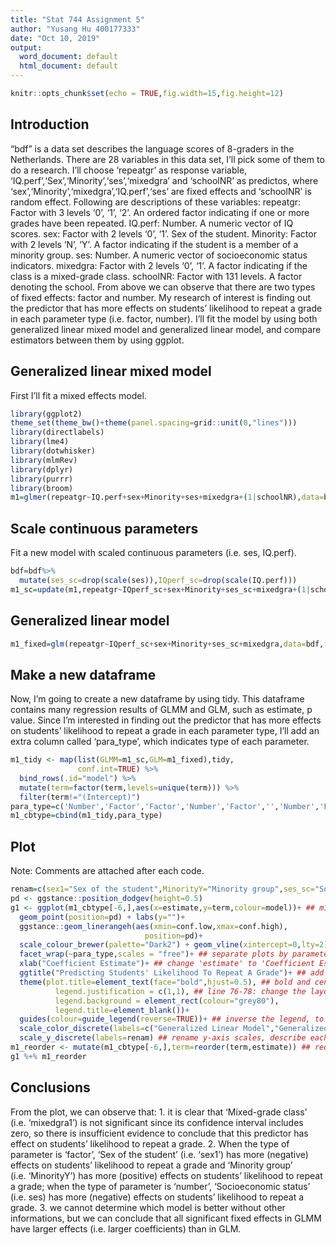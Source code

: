 ---
title: "Stat 744 Assignment 5"
author: "Yusang Hu 400177333"
date: "Oct 10, 2019"
output:
  word_document: default
  html_document: default
---

```{r setup, include=FALSE}
knitr::opts_chunk$set(echo = TRUE,fig.width=15,fig.height=12)
```

## Introduction

"bdf" is a data set describes the language scores of 8-graders in the Netherlands. There are 28 variables in this data set, I'll pick some of them to do a research. I'll choose 'repeatgr' as response variable, 'IQ.perf','Sex','Minority','ses','mixedgra' and 'schoolNR' as predictos, where 'sex','Minority','mixedgra','IQ.perf','ses' are fixed effects and 'schoolNR' is random effect. Following are descriptions of these variables:
repeatgr: Factor with 3 levels '0', '1', '2'. An ordered factor indicating if one or more grades have been repeated.
IQ.perf: Number. A numeric vector of IQ scores.
sex: Factor with 2 levels '0', '1'. Sex of the student.
Minority: Factor with 2 levels 'N', 'Y'. A factor indicating if the student is a member of a minority group.
ses: Number. A numeric vector of socioeconomic status indicators.
mixedgra: Factor with 2 levels '0', '1'. A factor indicating if the class is a mixed-grade class.
schoolNR: Factor with 131 levels. A factor denoting the school.
From above we can observe that there are two types of fixed effects: factor and number. My research of interest is finding out the predictor that has more effects on students' likelihood to repeat a grade in each parameter type (i.e. factor, number). I'll fit the model by using both generalized linear mixed model and generalized linear model, and compare estimators between them by using ggplot. 

## Generalized linear mixed model

First I'll fit a mixed effects model.

```{r}
library(ggplot2)
theme_set(theme_bw()+theme(panel.spacing=grid::unit(0,"lines")))
library(directlabels)
library(lme4)
library(dotwhisker)
library(mlmRev)
library(dplyr)
library(purrr)
library(broom)
m1=glmer(repeatgr~IQ.perf+sex+Minority+ses+mixedgra+(1|schoolNR),data=bdf,family=binomial)
```

## Scale continuous parameters

Fit a new model with scaled continuous parameters (i.e. ses, IQ.perf).

```{r}
bdf=bdf%>%
  mutate(ses_sc=drop(scale(ses)),IQperf_sc=drop(scale(IQ.perf)))
m1_sc=update(m1,repeatgr~IQperf_sc+sex+Minority+ses_sc+mixedgra+(1|schoolNR),data=bdf,family=binomial)
```

## Generalized linear model

```{r}
m1_fixed=glm(repeatgr~IQperf_sc+sex+Minority+ses_sc+mixedgra,data=bdf,family=binomial)
```

## Make a new dataframe

Now, I'm going to create a new dataframe by using tidy. This dataframe contains many regression results of GLMM and GLM, such as estimate, p value. Since I'm interested in finding out the predictor that has more effects on students' likelihood to repeat a grade in each parameter type, I'll add an extra column called 'para_type', which indicates type of each parameter.

```{r}
m1_tidy <- map(list(GLMM=m1_sc,GLM=m1_fixed),tidy,
               conf.int=TRUE) %>%
  bind_rows(.id="model") %>%
  mutate(term=factor(term,levels=unique(term))) %>%
  filter(term!="(Intercept)")
para_type=c('Number','Factor','Factor','Number','Factor','','Number','Factor','Factor','Number','Factor')
m1_cbtype=cbind(m1_tidy,para_type)
```

## Plot

Note: Comments are attached after each code.

```{r}
renam=c(sex1="Sex of the student",MinorityY="Minority group",ses_sc="Socioeconomic status",mixedgra1="Mixed-grade class",IQperf_sc="IQ Scores") ## preparation for renaming y-axis scales
pd <- ggstance::position_dodgev(height=0.5)
g1 <- ggplot(m1_cbtype[-6,],aes(x=estimate,y=term,colour=model))+ ## m1_cbtype[-6,] -> drop 6th row of m1_cbtype, since we are not interested in the intercept (i.e. random effect 'schoolNR')
  geom_point(position=pd) + labs(y="")+
  ggstance::geom_linerangeh(aes(xmin=conf.low,xmax=conf.high),
                              position=pd)+
  scale_colour_brewer(palette="Dark2") + geom_vline(xintercept=0,lty=2)+ ## draw a dashed line at estimate=0, this will help readers to understand which coefficient is not significant (i.e. including 0)
  facet_wrap(~para_type,scales = "free")+ ## separate plots by parameter type, set scales="free" so that first facet only have scales with type 'factor' and second facet only have scales with type 'number'
  xlab("Coefficient Estimate")+ ## change 'estimate' to 'Coefficient Estimate', in order to add more detailed on the title of x-axis
  ggtitle("Predicting Students' Likelihood To Repeat A Grade")+ ## add title for the plot
  theme(plot.title=element_text(face="bold",hjust=0.5), ## bold and center the title, to make it more aesthetic
          legend.justification = c(1,1), ## line 76-78: change the layout of legend, to make it more conspicuous
          legend.background = element_rect(colour="grey80"),
          legend.title=element_blank())+
  guides(colour=guide_legend(reverse=TRUE))+ ## inverse the legend, to make the plot easier to read
  scale_color_discrete(labels=c("Generalized Linear Model","Generalized Linear Mixed Model"))+## rename legends, abbreviation sometimes make readers confused; we have already indicated that two legends are 'model', so we can get rid of the legend title 'model' since it's a repetitive information
  scale_y_discrete(labels=renam) ## rename y-axis scales, describe each scale in detail
m1_reorder <- mutate(m1_cbtype[-6,],term=reorder(term,estimate)) ## reorder y-axis by the magnitude of estimate
g1 %+% m1_reorder
```

## Conclusions

From the plot, we can observe that:
1. it is clear that 'Mixed-grade class' (i.e. 'mixedgra1') is not significant since its confidence interval includes zero, so there is insufficient evidence to conclude that this predictor has effect on students' likelihood to repeat a grade.
2. When the type of parameter is 'factor', 'Sex of the student' (i.e. 'sex1') has more (negative) effects on students' likelihood to repeat a grade and 'Minority group' (i.e. 'MinorityY') has more (positive) effects on students' likelihood to repeat a grade; when the type of parameter is 'number', 'Socioeconomic status' (i.e. ses) has more (negative) effects on students' likelihood to repeat a grade.
3. we cannot determine which model is better without other informations, but we can conclude that all significant fixed effects in GLMM have larger effects (i.e. larger coefficients) than in GLM.